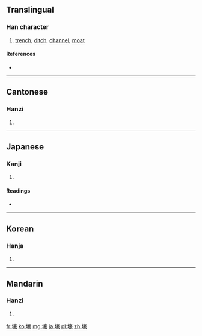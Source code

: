 ==Translingual==

===Han character===
{{Han char|rn=32|rad=土|as=14|sn=17|four=4013<sub>2</sub>|canj=土卜口人 (GYRO)}}

# [[trench]], [[ditch]], [[channel]], [[moat]]

====References====
* {{Han ref|kx=0241.120|dkj=05559|dj=0481.020|hdz=10497.050|uh=58D5|ud=22741|bh=C0A2|bd=49314}}

----

==Cantonese==

===Hanzi===
{{yue-hanzi|jyut=|y=hou4}}

# {{defn|lang=yue|sort=土14}}

----

==Japanese==

===Kanji===
{{ja-kanji|grade=|rs=土14}}

# {{defn|lang=ja|sort=土14}}

====Readings====
* {{ja-readings|on=[[ごう]] (gō)|kun=[[ほり]] (hori)}}

----

==Korean==

===Hanja===
{{ko-hanja|hangeul=호|rv=ho|mr=ho}}

# {{defn|lang=ko|sort=土14}}

----

==Mandarin==

===Hanzi===
{{cmn-hanzi|pin=[[háo]] ([[hao2]])|wg=hao<sup>2</sup>}}

# {{defn|lang=cmn|sort=土14}}

[[fr:壕]]
[[ko:壕]]
[[mg:壕]]
[[ja:壕]]
[[pl:壕]]
[[zh:壕]]